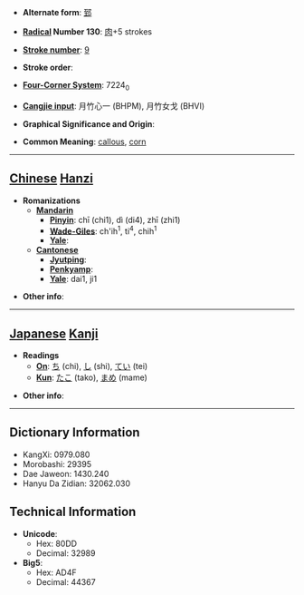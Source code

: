 * '''Alternate form''': [[郅]]

* '''[[Wiktionary:Chinese radical index| Radical]] Number 130''': [[Wiktionary:Chinese radical index 肉|肉]]+5 strokes

* '''[[Wiktionary:Chinese total strokes index|Stroke number]]''': [[Wiktionary:Chinese total strokes index 9|9]]

* '''Stroke order''': 

* '''[[Wiktionary:Chinese four corner index|Four-Corner System]]''': 7224<sub>0</sub>

* '''[[Wiktionary:Chinese Cangjie index|Cangjie input]]''': 月竹心一 (BHPM), 月竹女戈 (BHVI)

* '''Graphical Significance and Origin''': 

* '''Common Meaning''': [[callous]], [[corn]]

----

== [[Chinese]] [[Hanzi]] ==

* '''Romanizations'''
** '''[[Mandarin]]'''
*** '''[[Pinyin]]''': chī (chi1), dì (di4), zhī (zhi1)
*** '''[[Wade-Giles]]''': ch'ih<sup>1</sup>, ti<sup>4</sup>, chih<sup>1</sup>
*** '''[[Yale]]''': 
** '''[[Cantonese]]'''
*** '''[[Jyutping]]''':
*** '''[[Penkyamp]]''': 
*** '''[[Yale]]''': dai1, ji1

* '''Other info''': 

----

== [[Japanese]] [[Kanji]] ==

* '''Readings'''
** '''[[On]]''': [[ち]] (chi), [[し]] (shi), [[てい]] (tei)
** '''[[Kun]]''': [[たこ]] (tako), [[まめ]] (mame)

* '''Other info''':  

----

== Dictionary Information ==

* KangXi: 0979.080
* Morobashi: 29395
* Dae Jaweon: 1430.240
* Hanyu Da Zidian: 32062.030

== Technical Information ==

* '''Unicode''':
** Hex: 80DD
** Decimal: 32989
* '''Big5''':
** Hex: AD4F
** Decimal: 44367